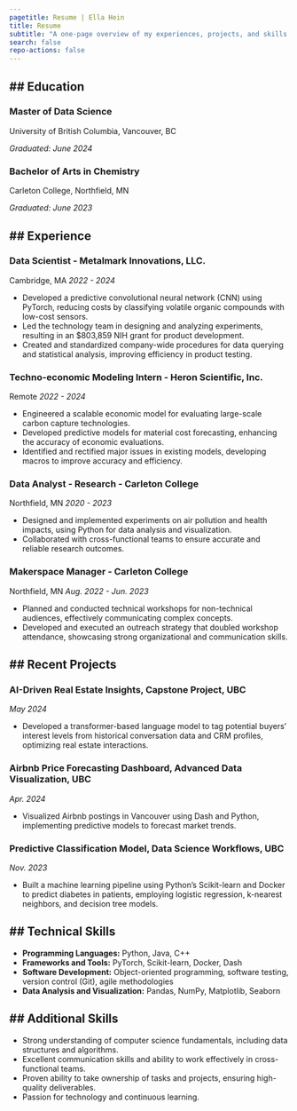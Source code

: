```yaml
---
pagetitle: Resume | Ella Hein
title: Resume
subtitle: "A one-page overview of my experiences, projects, and skills."
search: false
repo-actions: false
---
```


<div class="resume-container">

## Education
---

### Master of Data Science
University of British Columbia, Vancouver, BC

*Graduated: June 2024*

### Bachelor of Arts in Chemistry
Carleton College, Northfield, MN

*Graduated: June 2023*

## Experience
---
### Data Scientist - Metalmark Innovations, LLC. 

Cambridge, MA
*2022 - 2024*

- Developed a predictive convolutional neural network (CNN) using PyTorch, reducing costs by classifying volatile organic compounds with low-cost sensors.
- Led the technology team in designing and analyzing experiments, resulting in an $803,859 NIH grant for product development.
- Created and standardized company-wide procedures for data querying and statistical analysis, improving efficiency in product testing.

### Techno-economic Modeling Intern - Heron Scientific, Inc.

Remote
*2022 - 2024*

- Engineered a scalable economic model for evaluating large-scale carbon capture technologies.
- Developed predictive models for material cost forecasting, enhancing the accuracy of economic evaluations.
- Identified and rectified major issues in existing models, developing macros to improve accuracy and efficiency.

### Data Analyst - Research - Carleton College

Northfield, MN
*2020 - 2023*

- Designed and implemented experiments on air pollution and health impacts, using Python for data analysis and visualization.
- Collaborated with cross-functional teams to ensure accurate and reliable research outcomes.

### Makerspace Manager - Carleton College
 
 Northfield, MN
*Aug. 2022 - Jun. 2023*

- Planned and conducted technical workshops for non-technical audiences, effectively communicating complex concepts.
- Developed and executed an outreach strategy that doubled workshop attendance, showcasing strong organizational and communication skills.

## Recent Projects
---

### AI-Driven Real Estate Insights, Capstone Project, UBC
*May 2024*

- Developed a transformer-based language model to tag potential buyers' interest levels from historical conversation data and CRM profiles, optimizing real estate interactions.

### Airbnb Price Forecasting Dashboard, Advanced Data Visualization, UBC
*Apr. 2024*

- Visualized Airbnb postings in Vancouver using Dash and Python, implementing predictive models to forecast market trends.

### Predictive Classification Model, Data Science Workflows, UBC
*Nov. 2023*

- Built a machine learning pipeline using Python’s Scikit-learn and Docker to predict diabetes in patients, employing logistic regression, k-nearest neighbors, and decision tree models.

## Technical Skills
---
- **Programming Languages:** Python, Java, C++
- **Frameworks and Tools:** PyTorch, Scikit-learn, Docker, Dash
- **Software Development:** Object-oriented programming, software testing, version control (Git), agile methodologies
- **Data Analysis and Visualization:** Pandas, NumPy, Matplotlib, Seaborn

## Additional Skills
---
- Strong understanding of computer science fundamentals, including data structures and algorithms.
- Excellent communication skills and ability to work effectively in cross-functional teams.
- Proven ability to take ownership of tasks and projects, ensuring high-quality deliverables.
- Passion for technology and continuous learning.
